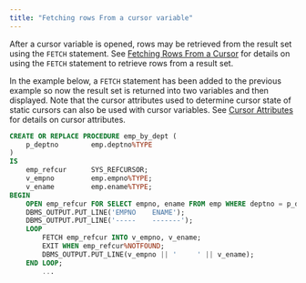 ```yaml
---
title: "Fetching rows From a cursor variable"
---
```


<div id="fetching_rows_from_a_cursor_variable" class="registered_link"></div>

After a cursor variable is opened, rows may be retrieved from the result set using the `FETCH` statement. See [Fetching Rows From a Cursor](../08_static_cursors/03_fetching_rows_from_a_cursor/#fetching_rows_from_a_cursor) for details on using the `FETCH` statement to retrieve rows from a result set.

In the example below, a `FETCH` statement has been added to the previous example so now the result set is returned into two variables and then displayed. Note that the cursor attributes used to determine cursor state of static cursors can also be used with cursor variables. See [Cursor Attributes](../08_static_cursors/06_cursor_attributes/#cursor_attributes) for details on cursor attributes.

```sql
CREATE OR REPLACE PROCEDURE emp_by_dept (
    p_deptno        emp.deptno%TYPE
)
IS
    emp_refcur      SYS_REFCURSOR;
    v_empno         emp.empno%TYPE;
    v_ename         emp.ename%TYPE;
BEGIN
    OPEN emp_refcur FOR SELECT empno, ename FROM emp WHERE deptno = p_deptno;
    DBMS_OUTPUT.PUT_LINE('EMPNO    ENAME');
    DBMS_OUTPUT.PUT_LINE('-----    -------');
    LOOP
        FETCH emp_refcur INTO v_empno, v_ename;
        EXIT WHEN emp_refcur%NOTFOUND;
        DBMS_OUTPUT.PUT_LINE(v_empno || '     ' || v_ename);
    END LOOP;
        ...
```

